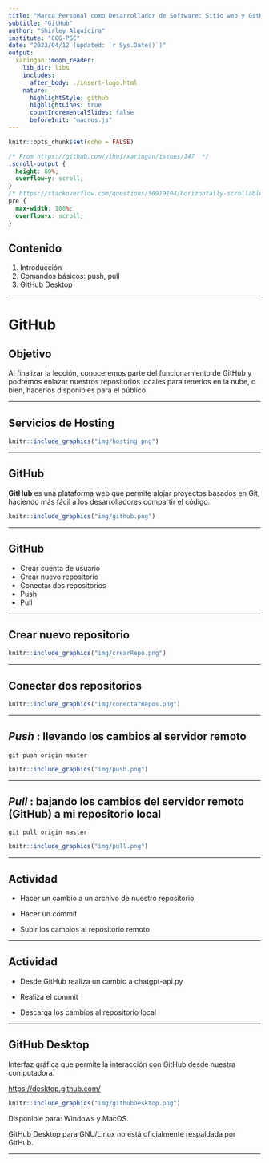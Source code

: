 ```yaml
---
title: "Marca Personal como Desarrollador de Software: Sitio web y GitHub"
subtitle: "GitHub"
author: "Shirley Alquicira"
institute: "CCG-PGC"
date: "2023/04/12 (updated: `r Sys.Date()`)"
output:
  xaringan::moon_reader:
    lib_dir: libs
    includes:
      after_body: ./insert-logo.html
    nature:
      highlightStyle: github
      highlightLines: true
      countIncrementalSlides: false
      beforeInit: "macros.js"
---
```


```r
knitr::opts_chunk$set(echo = FALSE)
```


```css
/* From https://github.com/yihui/xaringan/issues/147  */
.scroll-output {
  height: 80%;
  overflow-y: scroll;
}
/* https://stackoverflow.com/questions/50919104/horizontally-scrollable-output-on-xaringan-slides */
pre {
  max-width: 100%;
  overflow-x: scroll;
}
```

## Contenido

1. Introducción  
2. Comandos básicos: push, pull  
3. GitHub Desktop  

 
---

# GitHub

## Objetivo
Al finalizar la lección, conoceremos parte del funcionamiento de GitHub y podremos enlazar nuestros repositorios locales para tenerlos en la nube, o bien, hacerlos disponibles para el público.  


---

## Servicios de Hosting

```r
knitr::include_graphics("img/hosting.png")
```


---

## GitHub

**GitHub** es una plataforma web que permite alojar proyectos basados en Git, haciendo más fácil a los desarrolladores compartir el código.

```r
knitr::include_graphics("img/github.png")
```

---

## GitHub

- Crear cuenta de usuario  
- Crear nuevo repositorio  
- Conectar dos repositorios  
- Push  
- Pull  

---

## Crear nuevo repositorio


```r
knitr::include_graphics("img/crearRepo.png")
```

---

## Conectar dos repositorios


```r
knitr::include_graphics("img/conectarRepos.png")
```

---

## _Push_ : llevando los cambios al servidor remoto

`git push origin master`  

```r
knitr::include_graphics("img/push.png")
```
---


## _Pull_ : bajando los cambios del servidor remoto (GitHub) a mi repositorio local

`git pull origin master`  

```r
knitr::include_graphics("img/pull.png")
```

---

## Actividad

- Hacer un cambio a un archivo de nuestro repositorio    

- Hacer un commit 

- Subir los cambios al repositorio remoto    


---

## Actividad

- Desde GitHub realiza un cambio a chatgpt-api.py  

- Realiza el commit  

- Descarga los cambios al repositorio local    

---

## GitHub Desktop

Interfaz gráfica que permite la interacción con GitHub desde nuestra computadora.  

<https://desktop.github.com/>  
```r
knitr::include_graphics("img/githubDesktop.png")
```

Disponible para: Windows y MacOS.  


GitHub Desktop para GNU/Linux no está oficialmente respaldada por GitHub.



---

